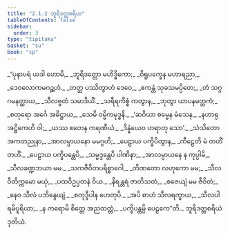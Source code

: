 ```yaml
---
title: "2.1.2 ဘူရိဒတ္တစရိယ"
tableOfContents: false
sidebar:
  order: 3
type: "tipitaka"
basket: "su"
book: "cp"
---
```



<DynamicBreadcrumb />

<Division number="11" book="cp">

<Paragraph number="173" type="verses" book="cp">
_“ပုနာပရံ ယဒါ ဟောမိ,_  
_ဘူရိဒတ္တော မဟိဒ္ဓိကော;_  
_ဝိရူပက္ခေန မဟာရညာ,_  
_ဒေဝလောကမဂဉ္ဆဟံ._  

</Paragraph>

</Division>
<Division number="12" book="cp">

<Paragraph number="174" type="verses" book="cp">
_တတ္ထ ပဿိတွာဟံ ဒေဝေ,_  
_ဧကန္တံ သုခသမပ္ပိတေ;_  
_တံ သဂ္ဂဂမနတ္ထာယ,_  
_သီလဗ္ဗတံ သမာဒိယိံ._  

</Paragraph>

</Division>
<Division number="13" book="cp">

<Paragraph number="175" type="verses" book="cp">
_သရီရကိစ္စံ ကတွာန,_  
_ဘုတွာ ယာပနမတ္တကံ;_  
_စတုရော အင်္ဂေ အဓိဋ္ဌာယ,_  
_သေမိ ဝမ္မိကမုဒ္ဓနိ._  

</Paragraph>

</Division>
<Division number="14" book="cp">

<Paragraph number="176" type="verses" book="cp">
_‘ဆဝိယာ စမ္မေန မံသေန,_  
_နဟာရုအဋ္ဌိကေဟိ ဝါ;_  
_ယဿ ဧတေန ကရဏီယံ,_  
_ဒိန္နံယေဝ ဟရာတု သော’._  

</Paragraph>

</Division>
<Division number="15" book="cp">

<Paragraph number="177" type="verses" book="cp">
_သံသိတော အကတညုနာ,_  
_အာလမ္ပာယနော မမဂ္ဂဟိ;_  
_ပေဠာယ ပက္ခိပိတွာန,_  
_ကီဠေတိ မံ တဟိံ တဟိံ._  

</Paragraph>

</Division>
<Division number="16" book="cp">

<Paragraph number="178" type="verses" book="cp">
_ပေဠာယ ပက္ခိပန္တေပိ,_  
_သမ္မဒ္ဒန္တေပိ ပါဏိနာ;_  
_အာလမ္ပာယနေ န ကုပ္ပါမိ,_  
_သီလခဏ္ဍဘယာ မမ._  

</Paragraph>

</Division>
<Division number="17" book="cp">

<Paragraph number="179" type="verses" book="cp">
_သကဇီဝိတပရိစ္စာဂေါ,_  
_တိဏတော လဟုကော မမ;_  
_သီလဝီတိက္ကမော မယှံ,_  
_ပထဝီဥပ္ပတနံ ဝိယ._  

</Paragraph>

</Division>
<Division number="18" book="cp">

<Paragraph number="180" type="verses" book="cp">
_နိရန္တရံ ဇာတိသတံ,_  
_စဇေယျံ မမ ဇီဝိတံ;_  
_နေဝ သီလံ ပဘိန္ဒေယျံ,_  
_စတုဒ္ဒီပါန ဟေတုပိ._  

</Paragraph>

</Division>
<Division number="19" book="cp">

<Paragraph number="181" type="verses" book="cp">
_အပိ စာဟံ သီလရက္ခာယ,_  
_သီလပါရမိပူရိယာ;_  
_န ကရောမိ စိတ္တေ အညထတ္တံ,_  
_ပက္ခိပန္တမ္ပိ ပေဠကေ”တိ._  


</Paragraph>
</Division>

<Paragraph number="182" type="center" book="cp">
ဘူရိဒတ္တစရိယံ ဒုတိယံ.
</Paragraph>